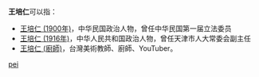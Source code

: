 '''王培仁'''可以指：
* [[王培仁_(1900年)|王培仁 (1900年)]]，中华民国政治人物，曾任中华民国第一届立法委员
* [[王培仁_(1916年)|王培仁 (1916年)]]，中华人民共和国政治人物，曾任天津市人大常委会副主任
* [[王培仁_(廚師)|王培仁 (廚師)]]，台灣美術教師、廚師、YouTuber。

{{disambig}}

[[Category:三字王姓人名消歧义|pei]]